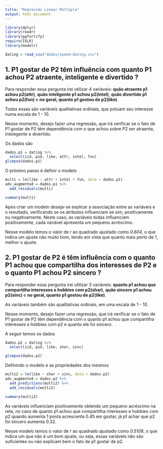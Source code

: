 ```yaml
---
title: "Regressão Linear Múltipla"
output: html_document
---
```


```r
library(dplyr)
library(readr)
library(ggfortify)
require(ISLR)
library(modelr)

dating = read_csv("dados/speed-dating.csv")
```

## 1. P1 gostar de P2 têm influência com quanto P1 achou P2 atraente, inteligente e divertido ? 

Para responder essa pergunta irei utilizar 4 variáveis: **quão atraente p1 achou p2(attr)**, **quão inteligente p1 achou p2(intel)**, **quão divertido p1 achou p2(fun)** e **no geral, quanto p1 gostou de p2(like)**.

Todas essas são variáveis qualitativas ordinais, que potuam seu interesse numa escala de 1 - 10.

Nesse momento, desejo fazer uma regressão, que irá verificar se o fato de P1 gostar de P2 têm dependência com o que achou sobre P2 ser atraente, intelegente e divertido.

Os dados são

```r

dados.p1 = dating %>%
  select(iid, pid, like, attr, intel, fun)
glimpse(dados.p1)

```

O próximo passo é definir o modelo

```r

multi = lm(like ~ attr + intel + fun, data = dados.p1)
adv_augmented = dados.p1 %>% 
  add_residuals(multi)

summary(multi)
```

Após criar um modelo deseja-se explicar a associação entre as variáveis e o resultado, verificando se os atributos influenciam se sim, positivamente ou negativamente. Neste caso, as variáveis todas influenciam positivamente, cada variável apresenta um pequeno acréscimo. 

Nesse modelo temos o valor de r ao quadrado ajustado como *0.604*, o que indica um ajuste não muito bom, tendo em vista que quanto mais perto de 1, melhor o ajuste.

## 2. P1 gostar de P2 é têm influência com o quanto P1 achou que compartilha dos interesses de P2 e o quanto P1 achou P2 sincero ? 

Para responder essa pergunta irei utilizar 3 variáveis: **quanto p1 achou que compartilha interesses e hobbies com p2(shar)**, **quão sincero p1 achou p2(sinc)** e **no geral, quanto p1 gostou de p2(like)**.

As variáveis também são qualitativas ordinais, em uma escala de 1 - 10.

Nesse momento, desejo fazer uma regressão, que irá verificar se o fato de P1 gostar de P2 têm dependência com o quanto p1 achou que compartilha interesses e hobbies com p2 e quanto ele foi sincero.

A seguir temos os dados

```r

dados.p2 = dating %>%
  select(iid, pid, like, shar, sinc)

glimpse(dados.p2)
```


Definindo o modelo e as propriedades dos mesmos
```r
multi2 = lm(like ~ shar + sinc, data = dados.p2)
adv_augmented = dados.p2 %>% 
  add_predictions(multi2) %>% 
  add_residuals(multi2)

summary(multi2)
```

As variáveis influenciam positivamente obtendo um pequeno acréscimo na reta, no caso de quanto p1 achou que compartilha interesses e hobbies com p2 quando aumenta 1 ponta acrescenta 0.45 em gostar, já p1 achar que p2 foi sincero aumenta 0.32. 

Nesse modelo temos o valor de r ao quadrado ajustado como *0.5108*, o que indica um que não é um bom ajuste, ou seja, essas variáveis não são suficientes ou não explicam bem o fato de p1 gostar de p2.


